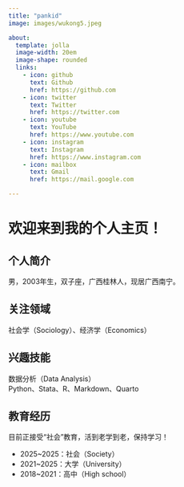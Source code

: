 ```yaml
---
title: "pankid"
image: images/wukong5.jpeg

about: 
  template: jolla
  image-width: 20em
  image-shape: rounded
  links: 
    - icon: github
      text: Github
      href: https://github.com
    - icon: twitter
      text: Twitter
      href: https://twitter.com
    - icon: youtube
      text: YouTube
      href: https://www.youtube.com
    - icon: instagram
      text: Instagram
      href: https://www.instagram.com
    - icon: mailbox
      text: Gmail
      href: https://mail.google.com

---
```


# 欢迎来到我的个人主页！

## 个人简介

男，2003年生，双子座，广西桂林人，现居广西南宁。

## 关注领域

社会学（Sociology）、经济学（Economics）

## 兴趣技能

数据分析（Data Analysis）  
Python、Stata、R、Markdown、Quarto

## 教育经历

目前正接受“社会”教育，活到老学到老，保持学习！

- 2025~2025：社会（Society）
- 2021~2025：大学（University）
- 2018~2021：高中（High school）
